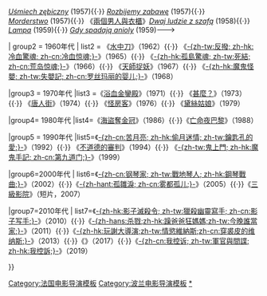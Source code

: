 {{Navbox
|name = 羅曼·波蘭斯基
|title = [[羅曼·波蘭斯基]]執導的電影

<!---| group1= 1950年代（短片）
| list1=''[[Roman Polanski|Rower]]''&nbsp;(1955){{·}} ''[[Uśmiech zębiczny]]''&nbsp;(1957){{·}} ''[[Rozbijemy zabawę]]''&nbsp;(1957){{·}} ''[[Morderstwo]]''&nbsp;(1957){{·}} 《[[兩個男人與衣櫃]]》''[[:en:Two Men and a Wardrobe|Dwaj ludzie z szafą]]''&nbsp;(1958){{·}} ''[[Lampa (film)|Lampa]]''&nbsp;(1959){{·}} ''[[When Angels Fall|Gdy spadają anioly]]''&nbsp;(1959)--->

| group2 = 1960年代
| list2 = 《[[水中刀]]》（1962）{{·}} 《[[冷血驚魂|-{zh-tw:反撥; zh-hk:冷血驚魂; zh-cn:冷血惊魂;}-]]》（1965）{{·}} 《[[孤島驚魂 (電影)|-{zh-hk:孤島驚魂; zh-tw:死結; zh-cn:荒岛惊魂;}-]]》（1966）{{·}} 《[[天師捉妖]]》（1967）{{·}} 《[[魔鬼怪嬰|-{zh-hk:魔鬼怪嬰; zh-tw:失嬰記; zh-cn:罗丝玛丽的婴儿;}-]]》（1968）<!---''[[Le Gros et le maigre]]''&nbsp;(1961){{·}} ''[[Ssaki]]''&nbsp;(1962){{·}} ''[[Les plus belles escroqueries du monde|La rivière de diamants]]''&nbsp;(1964)--->

|group3 = 1970年代
|list3 =《[[浴血金鑾殿]]》（1971）{{·}} 《[[甚麼？]]》（1973）{{·}} 《[[唐人街 (電影)|唐人街]]》（1974）{{·}} 《[[怪房客]]》（1976）{{·}} 《[[黛絲姑娘]]》（1979）

|group4= 1980年代
|list4=《[[海盜奪金冠]]》（1986）{{·}}《[[亡命夜巴黎]]》（1988）

|group5 = 1990年代
|list5=《[[偷月迷情|-{zh-cn:苦月亮; zh-hk:偷月迷情; zh-tw:鑰匙孔的愛;}-]]》（1992）{{·}} 《[[不道德的審判]]》（1994）{{·}} 《[[魔鬼手記|-{zh-tw:鬼上門; zh-hk:魔鬼手記; zh-cn:第九道门;}-]]》（1999）

|group6=2000年代
| list6=《[[钢琴家 (电影)|-{zh-cn:钢琴家; zh-tw:戰地琴人; zh-hk:鋼琴戰曲;}-]]》（2002）{{·}}《[[孤雛淚 (2005年電影)|-{zh-hant:孤雛淚; zh-cn:雾都孤儿;}-]]》（2005）{{·}}《[[給康城的情書|三級影院]]》（短片，2007）

|group7=2010年代
| list7=《[[影子滅殺令|-{zh-hk:影子滅殺令; zh-tw:獵殺幽靈寫手; zh-cn:影子写手;}-]]》（2010）{{·}}《[[杀戮 (电影)|-{zh-hans:杀戮;zh-hk:躁爸爸狂媽媽;zh-tw:今晚誰當家;}-]]》（2011）{{·}}《[[穿裘皮的维纳斯 (电影)|-{zh-hk:玩謝大導演;zh-tw:情慾維納斯;zh-cn:穿裘皮的维纳斯;}-]]》（2013）{{·}}《{{link-fr|狂迷驚魂|D'après une histoire vraie (film)|-{zh-hk:狂迷驚魂; zh-tw:真實遊戲; zh-cn:真事改编;}-}}》（2017）{{·}}《[[我控诉_(电影)|-{zh-cn:我控诉; zh-tw:軍官與間諜; zh-hk:我控訴;}-]]》（2019）

}}
<noinclude>
{{DEFAULTSORT:Polanski, Roman}}
[[Category:法国电影导演模板]]
[[Category:波兰电影导演模板]]
[[Category:羅曼·波蘭斯基電影|*]]
</noinclude>